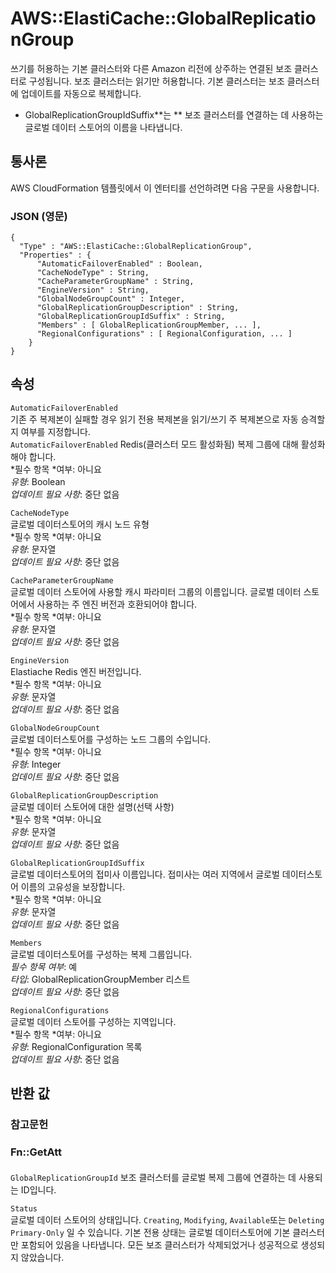# AWS::ElastiCache::GlobalReplicationGroup

쓰기를 허용하는 기본 클러스터와 다른 Amazon 리전에 상주하는 연결된 보조 클러스터로 구성됩니다. 보조 클러스터는 읽기만 허용합니다. 기본 클러스터는 보조 클러스터에 업데이트를 자동으로 복제합니다.

- GlobalReplicationGroupIdSuffix**는 ** 보조 클러스터를 연결하는 데 사용하는 글로벌 데이터 스토어의 이름을 나타냅니다.

## 통사론

AWS CloudFormation 템플릿에서 이 엔터티를 선언하려면 다음 구문을 사용합니다.

### JSON (영문)

```
{
  "Type" : "AWS::ElastiCache::GlobalReplicationGroup",
  "Properties" : {
      "AutomaticFailoverEnabled" : Boolean,
      "CacheNodeType" : String,
      "CacheParameterGroupName" : String,
      "EngineVersion" : String,
      "GlobalNodeGroupCount" : Integer,
      "GlobalReplicationGroupDescription" : String,
      "GlobalReplicationGroupIdSuffix" : String,
      "Members" : [ GlobalReplicationGroupMember, ... ],
      "RegionalConfigurations" : [ RegionalConfiguration, ... ]
    }
}
```

## 속성

`AutomaticFailoverEnabled`  
기존 주 복제본이 실패할 경우 읽기 전용 복제본을 읽기/쓰기 주 복제본으로 자동 승격할지 여부를 지정합니다.  
 `AutomaticFailoverEnabled` Redis(클러스터 모드 활성화됨) 복제 그룹에 대해 활성화해야 합니다.  
*필수 항목 *여부: 아니요  
_유형_: Boolean  
_업데이트 필요 사항_: 중단 없음

`CacheNodeType`  
글로벌 데이터스토어의 캐시 노드 유형  
*필수 항목 *여부: 아니요  
_유형_: 문자열  
_업데이트 필요 사항_: 중단 없음

`CacheParameterGroupName`  
글로벌 데이터 스토어에 사용할 캐시 파라미터 그룹의 이름입니다. 글로벌 데이터 스토어에서 사용하는 주 엔진 버전과 호환되어야 합니다.  
*필수 항목 *여부: 아니요  
_유형_: 문자열  
_업데이트 필요 사항_: 중단 없음

`EngineVersion`  
Elastiache Redis 엔진 버전입니다.  
*필수 항목 *여부: 아니요  
_유형_: 문자열  
_업데이트 필요 사항_: 중단 없음

`GlobalNodeGroupCount`  
글로벌 데이터스토어를 구성하는 노드 그룹의 수입니다.  
*필수 항목 *여부: 아니요  
_유형_: Integer  
_업데이트 필요 사항_: 중단 없음

`GlobalReplicationGroupDescription`  
글로벌 데이터 스토어에 대한 설명(선택 사항)  
*필수 항목 *여부: 아니요  
_유형_: 문자열  
_업데이트 필요 사항_: 중단 없음

`GlobalReplicationGroupIdSuffix`  
글로벌 데이터스토어의 접미사 이름입니다. 접미사는 여러 지역에서 글로벌 데이터스토어 이름의 고유성을 보장합니다.  
*필수 항목 *여부: 아니요  
_유형_: 문자열  
_업데이트 필요 사항_: 중단 없음

`Members`  
글로벌 데이터스토어를 구성하는 복제 그룹입니다.  
_필수 항목 여부_: 예  
_타입_: GlobalReplicationGroupMember 리스트  
_업데이트 필요 사항_: 중단 없음

`RegionalConfigurations`  
글로벌 데이터 스토어를 구성하는 지역입니다.  
*필수 항목 *여부: 아니요  
_유형_: RegionalConfiguration 목록  
_업데이트 필요 사항_: 중단 없음

## 반환 값

### 참고문헌

### Fn::GetAtt

####

`GlobalReplicationGroupId` 보조 클러스터를 글로벌 복제 그룹에 연결하는 데 사용되는 ID입니다.

`Status`  
글로벌 데이터 스토어의 상태입니다. `Creating`, `Modifying`, `Available`또는 `Deleting` `Primary-Only` 일 수 있습니다. 기본 전용 상태는 글로벌 데이터스토어에 기본 클러스터만 포함되어 있음을 나타냅니다. 모든 보조 클러스터가 삭제되었거나 성공적으로 생성되지 않았습니다.
